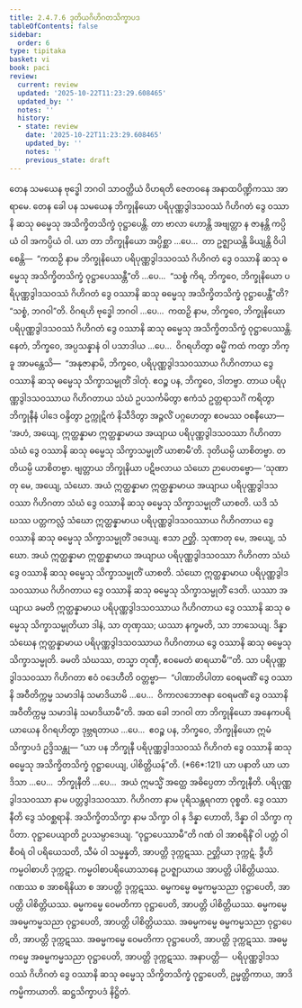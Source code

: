 ```yaml
---
title: 2.4.7.6 ဒုတိယဂိဟိဂတသိက္ခာပဒ
tableOfContents: false
sidebar:
  order: 6
type: tipitaka
basket: vi
book: paci
review:
  current: review
  updated: '2025-10-22T11:23:29.608465'
  updated_by: ''
  notes: ''
  history:
  - state: review
    date: '2025-10-22T11:23:29.608465'
    updated_by: ''
    notes: ''
    previous_state: draft
---
```



<ReviewStatus review={frontmatter.review} showDetails={true} />

<HypothesisAnnotation frontmatter={frontmatter} />

<DynamicBreadcrumb />

<Division number="1095" book="paci" e="ch" v="2" p="425">

<Paragraph number="3240" book="paci">
တေန သမယေန ဗုဒ္ဓေါ ဘဂဝါ သာဝတ္ထိယံ ဝိဟရတိ ဇေတဝနေ အနာထပိဏ္ဍိကဿ အာရာမေ. တေန ခေါ ပန သမယေန ဘိက္ခုနိယော ပရိပုဏ္ဏဒွါဒသဝဿံ ဂိဟိဂတံ ဒွေ ဝဿာနိ ဆသု ဓမ္မေသု အသိက္ခိတသိက္ခံ ဝုဋ္ဌာပေန္တိ. တာ ဗာလာ ဟောန္တိ အဗျတ္တာ န ဇာနန္တိ ကပ္ပိယံ ဝါ အကပ္ပိယံ ဝါ.
</Paragraph>

<Paragraph number="3241" book="paci">
ယာ တာ ဘိက္ခုနိယော အပ္ပိစ္ဆာ …ပေ…  တာ ဥဇ္ဈာယန္တိ ခိယျန္တိ ဝိပါစေန္တိ—  “ကထဉှိ နာမ ဘိက္ခုနိယော ပရိပုဏ္ဏဒွါဒသဝဿံ ဂိဟိဂတံ ဒွေ ဝဿာနိ ဆသု ဓမ္မေသု အသိက္ခိတသိက္ခံ ဝုဋ္ဌာပေဿန္တီ”တိ …ပေ…  “သစ္စံ ကိရ, ဘိက္ခဝေ, ဘိက္ခုနိယော ပရိပုဏ္ဏဒွါဒသဝဿံ ဂိဟိဂတံ ဒွေ ဝဿာနိ ဆသု ဓမ္မေသု အသိက္ခိတသိက္ခံ ဝုဋ္ဌာပေန္တီ”တိ? “သစ္စံ, ဘဂဝါ”တိ. ဝိဂရဟိ ဗုဒ္ဓေါ ဘဂဝါ …ပေ…  ကထဉှိ နာမ, ဘိက္ခဝေ, ဘိက္ခုနိယော ပရိပုဏ္ဏဒွါဒသဝဿံ ဂိဟိဂတံ ဒွေ ဝဿာနိ ဆသု ဓမ္မေသု အသိက္ခိတသိက္ခံ ဝုဋ္ဌာပေဿန္တိ. နေတံ, ဘိက္ခဝေ, အပ္ပသန္နာနံ ဝါ ပသာဒါယ …ပေ…  ဝိဂရဟိတွာ ဓမ္မိံ ကထံ ကတွာ ဘိက္ခူ အာမန္တေသိ—  “အနုဇာနာမိ, ဘိက္ခဝေ, ပရိပုဏ္ဏဒွါဒသဝဿာယ ဂိဟိဂတာယ ဒွေ ဝဿာနိ ဆသု ဓမ္မေသု သိက္ခာသမ္မုတိံ ဒါတုံ. ဧဝဉ္စ ပန, ဘိက္ခဝေ, ဒါတဗ္ဗာ. တာယ ပရိပုဏ္ဏဒွါဒသဝဿာယ ဂိဟိဂတာယ သံဃံ ဥပသင်္ကမိတွာ ဧကံသံ ဥတ္တရာသင်္ဂံ ကရိတွာ ဘိက္ခုနီနံ ပါဒေ ဝန္ဒိတွာ ဥက္ကုဋိကံ နိသီဒိတွာ အဉ္ဇလိံ ပဂ္ဂဟေတွာ ဧဝမဿ ဝစနီယော—  ‘အဟံ, အယျေ, ဣတ္ထန္နာမာ ဣတ္ထန္နာမာယ အယျာယ ပရိပုဏ္ဏဒွါဒသဝဿာ ဂိဟိဂတာ သံဃံ ဒွေ ဝဿာနိ ဆသု ဓမ္မေသု သိက္ခာသမ္မုတိံ ယာစာမီ’တိ. ဒုတိယမ္ပိ ယာစိတဗ္ဗာ. တတိယမ္ပိ ယာစိတဗ္ဗာ. ဗျတ္တာယ ဘိက္ခုနိယာ ပဋိဗလာယ သံဃော ဉာပေတဗ္ဗော—
</Paragraph>

</Division>
<Division number="1096" book="paci" e="ch" v="2" p="426">

<Paragraph number="3242" book="paci">
‘သုဏာတု မေ, အယျေ, သံဃော. အယံ ဣတ္ထန္နာမာ ဣတ္ထန္နာမာယ အယျာယ ပရိပုဏ္ဏဒွါဒသဝဿာ ဂိဟိဂတာ သံဃံ ဒွေ ဝဿာနိ ဆသု ဓမ္မေသု သိက္ခာသမ္မုတိံ ယာစတိ. ယဒိ သံဃဿ ပတ္တကလ္လံ သံဃော ဣတ္ထန္နာမာယ ပရိပုဏ္ဏဒွါဒသဝဿာယ ဂိဟိဂတာယ ဒွေ ဝဿာနိ ဆသု ဓမ္မေသု သိက္ခာသမ္မုတိံ ဒဒေယျ. ဧသာ ဉတ္တိ.
</Paragraph>

<Paragraph number="3243" book="paci">
သုဏာတု မေ, အယျေ, သံဃော. အယံ ဣတ္ထန္နာမာ ဣတ္ထန္နာမာယ အယျာယ ပရိပုဏ္ဏဒွါဒသဝဿာ ဂိဟိဂတာ သံဃံ ဒွေ ဝဿာနိ ဆသု ဓမ္မေသု သိက္ခာသမ္မုတိံ ယာစတိ. သံဃော ဣတ္ထန္နာမာယ ပရိပုဏ္ဏဒွါဒသဝဿာယ ဂိဟိဂတာယ ဒွေ ဝဿာနိ ဆသု ဓမ္မေသု သိက္ခာသမ္မုတိံ ဒေတိ. ယဿာ အယျာယ ခမတိ ဣတ္ထန္နာမာယ ပရိပုဏ္ဏဒွါဒသဝဿာယ ဂိဟိဂတာယ ဒွေ ဝဿာနိ ဆသု ဓမ္မေသု သိက္ခာသမ္မုတိယာ ဒါနံ, သာ တုဏှဿ; ယဿာ နက္ခမတိ, သာ ဘာသေယျ.
</Paragraph>

<Paragraph number="3244" book="paci">
ဒိန္နာ သံဃေန ဣတ္ထန္နာမာယ ပရိပုဏ္ဏဒွါဒသဝဿာယ ဂိဟိဂတာယ ဒွေ ဝဿာနိ ဆသု ဓမ္မေသု သိက္ခာသမ္မုတိ. ခမတိ သံဃဿ, တသ္မာ တုဏှီ, ဧဝမေတံ ဓာရယာမီ’”တိ.
</Paragraph>

<Paragraph number="3245" book="paci">
သာ ပရိပုဏ္ဏဒွါဒသဝဿာ ဂိဟိဂတာ ဧဝံ ဝဒေဟီတိ ဝတ္တဗ္ဗာ—  “ပါဏာတိပါတာ ဝေရမဏိံ ဒွေ ဝဿာနိ အဝီတိက္ကမ္မ သမာဒါနံ သမာဒိယာမိ …ပေ…  ဝိကာလဘောဇနာ ဝေရမဏိံ ဒွေ ဝဿာနိ အဝီတိက္ကမ္မ သမာဒါနံ သမာဒိယာမီ”တိ.
</Paragraph>

<Paragraph number="3246" book="paci">
အထ ခေါ ဘဂဝါ တာ ဘိက္ခုနိယော အနေကပရိယာယေန ဝိဂရဟိတွာ ဒုဗ္ဘရတာယ …ပေ…  ဧဝဉ္စ ပန, ဘိက္ခဝေ, ဘိက္ခုနိယော ဣမံ သိက္ခာပဒံ ဥဒ္ဒိသန္တု—
</Paragraph>

</Division>
<Division number="1097" book="paci" e="ch" v="2" p="426">

<Paragraph number="3247" book="paci">
<Emphasis>“ယာ ပန ဘိက္ခုနီ ပရိပုဏ္ဏဒွါဒသဝဿံ ဂိဟိဂတံ ဒွေ ဝဿာနိ ဆသု ဓမ္မေသု အသိက္ခိတသိက္ခံ ဝုဋ္ဌာပေယျ, ပါစိတ္တိယန်”</Emphasis>တိ. (*66*:<Emphasis>121</Emphasis>)
</Paragraph>

</Division>
<Division number="1098" book="paci" e="ch" v="2" p="426">

<Paragraph number="3248" book="paci">
<Emphasis>ယာ ပနာ</Emphasis>တိ ယာ ယာဒိသာ …ပေ…  <Emphasis>ဘိက္ခုနီ</Emphasis>တိ …ပေ…  အယံ ဣမသ္မိံ အတ္ထေ အဓိပ္ပေတာ ဘိက္ခုနီတိ.
</Paragraph>

<Paragraph number="3249" book="paci">
<Emphasis>ပရိပုဏ္ဏဒွါဒသဝဿာ</Emphasis> နာမ ပတ္တဒွါဒသဝဿာ. <Emphasis>ဂိဟိဂတာ</Emphasis> နာမ ပုရိသန္တရဂတာ ဝုစ္စတိ. <Emphasis>ဒွေ ဝဿာနီ</Emphasis>တိ ဒွေ သံဝစ္ဆရာနိ. <Emphasis>အသိက္ခိတသိက္ခာ</Emphasis> နာမ သိက္ခာ ဝါ န ဒိန္နာ ဟောတိ, ဒိန္နာ ဝါ သိက္ခာ ကုပိတာ. <Emphasis>ဝုဋ္ဌာပေယျာ</Emphasis>တိ ဥပသမ္ပာဒေယျ.
</Paragraph>

<Paragraph number="3250" book="paci">
“ဝုဋ္ဌာပေဿာမီ”တိ ဂဏံ ဝါ အာစရိနိံ ဝါ ပတ္တံ ဝါ စီဝရံ ဝါ ပရိယေသတိ, သီမံ ဝါ သမ္မန္နတိ, အာပတ္တိ ဒုက္ကဋဿ. ဉတ္တိယာ ဒုက္ကဋံ. ဒွီဟိ ကမ္မဝါစာဟိ ဒုက္ကဋာ. ကမ္မဝါစာပရိယောသာနေ ဥပဇ္ဈာယာယ အာပတ္တိ ပါစိတ္တိယဿ. ဂဏဿ စ အာစရိနိယာ စ အာပတ္တိ ဒုက္ကဋဿ.
</Paragraph>

</Division>
<Division number="1099" book="paci" e="ch" v="2" p="427">

<Paragraph number="3251" book="paci">
ဓမ္မကမ္မေ ဓမ္မကမ္မသညာ ဝုဋ္ဌာပေတိ, အာပတ္တိ ပါစိတ္တိယဿ. ဓမ္မကမ္မေ ဝေမတိကာ ဝုဋ္ဌာပေတိ, အာပတ္တိ ပါစိတ္တိယဿ. ဓမ္မကမ္မေ အဓမ္မကမ္မသညာ ဝုဋ္ဌာပေတိ, အာပတ္တိ ပါစိတ္တိယဿ.
</Paragraph>

<Paragraph number="3252" book="paci">
အဓမ္မကမ္မေ ဓမ္မကမ္မသညာ ဝုဋ္ဌာပေတိ, အာပတ္တိ ဒုက္ကဋဿ. အဓမ္မကမ္မေ ဝေမတိကာ ဝုဋ္ဌာပေတိ, အာပတ္တိ ဒုက္ကဋဿ. အဓမ္မကမ္မေ အဓမ္မကမ္မသညာ ဝုဋ္ဌာပေတိ, အာပတ္တိ ဒုက္ကဋဿ.
</Paragraph>

</Division>
<Division number="1100" book="paci" e="ch" v="2" p="427">

<Paragraph number="3253" book="paci">
အနာပတ္တိ—  ပရိပုဏ္ဏဒွါဒသဝဿံ ဂိဟိဂတံ ဒွေ ဝဿာနိ ဆသု ဓမ္မေသု သိက္ခိတသိက္ခံ ဝုဋ္ဌာပေတိ, ဥမ္မတ္တိကာယ, အာဒိကမ္မိကာယာတိ.

</Paragraph>
</Division>

<Paragraph number="3254" type="center" book="paci">
ဆဋ္ဌသိက္ခာပဒံ နိဋ္ဌိတံ.
</Paragraph>